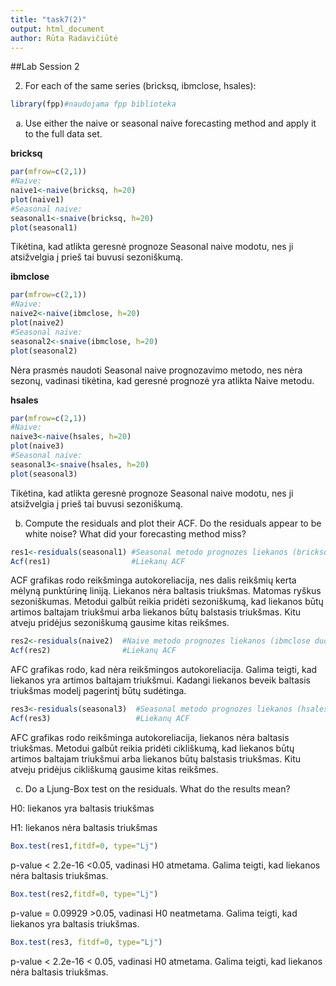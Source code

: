 ```yaml
---
title: "task7(2)"
output: html_document
author: Rūta Radavičiūtė
---
```

##Lab Session 2

2. For each of the same series (bricksq, ibmclose, hsales):

```r
library(fpp)#naudojama fpp biblioteka
```
(a) Use either the naive or seasonal naive forecasting method and
apply it to the full data set.

**bricksq**
```r
par(mfrow=c(2,1))
#Naive:
naive1<-naive(bricksq, h=20)
plot(naive1)
#Seasonal naive:
seasonal1<-snaive(bricksq, h=20)
plot(seasonal1)
```

Tikėtina, kad atlikta geresnė prognoze Seasonal naive modotu, nes ji atsižvelgia į prieš tai buvusi sezoniškumą.

**ibmclose**
```r
par(mfrow=c(2,1))
#Naive:
naive2<-naive(ibmclose, h=20)
plot(naive2)
#Seasonal naive:
seasonal2<-snaive(ibmclose, h=20)
plot(seasonal2)
```

Nėra prasmės naudoti Seasonal naive prognozavimo metodo, nes nėra sezonų, vadinasi tikėtina, kad geresnė prognozė yra atlikta Naive metodu.

**hsales**
```r
par(mfrow=c(2,1))
#Naive:
naive3<-naive(hsales, h=20)
plot(naive3)
#Seasonal naive:
seasonal3<-snaive(hsales, h=20)
plot(seasonal3)
```

Tikėtina, kad atlikta geresnė prognoze Seasonal naive modotu, nes ji atsižvelgia į prieš tai buvusi sezoniškumą.

(b) Compute the residuals and plot their ACF. Do the residuals
appear to be white noise? What did your forecasting method
miss?
```r
res1<-residuals(seasonal1) #Seasonal metodo prognozes liekanos (bricksq duomenu)
Acf(res1)                  #Liekanų ACF
```

ACF grafikas rodo reikšminga autokoreliacija, nes dalis reikšmių kerta mėlyną punktūrinę liniją. Liekanos nėra baltasis triukšmas. Matomas ryškus sezoniškumas.
Metodui galbūt reikia pridėti sezoniškumą, kad liekanos būtų artimos  baltajam triukšmui arba liekanos būtų balstasis triukšmas. Kitu atveju pridėjus sezoniškumą gausime kitas reikšmes.

```r
res2<-residuals(naive2)  #Naive metodo prognozes liekanos (ibmclose duomenu)
Acf(res2)                #Liekanų ACF
```

AFC grafikas rodo, kad  nėra reikšmingos autokoreliacija. Galima teigti, kad liekanos yra artimos baltajam triukšmui. Kadangi liekanos beveik baltasis triukšmas modelį pagerintį būtų sudėtinga.

```r
res3<-residuals(seasonal3)  #Seasonal metodo prognozes liekanos (hsales duomenu)
Acf(res3)                   #Liekanų ACF
```

AFC grafikas rodo reikšminga autokoreliacija, liekanos nėra baltasis triukšmas.
Metodui galbūt reikia pridėti cikliškumą, kad liekanos būtų artimos  baltajam triukšmui arba liekanos būtų balstasis triukšmas. Kitu atveju pridėjus cikliškumą gausime kitas reikšmes.

(c) Do a Ljung-Box test on the residuals. What do the results
mean?

H0: liekanos yra baltasis triukšmas

H1: liekanos nėra baltasis triukšmas

```r
Box.test(res1,fitdf=0, type="Lj")
```
p-value < 2.2e-16 <0.05, vadinasi H0 atmetama. Galima teigti, kad liekanos nėra baltasis triukšmas.
```r
Box.test(res2,fitdf=0, type="Lj")
```
p-value = 0.09929 >0.05, vadinasi H0 neatmetama. Galima teigti, kad liekanos yra baltasis triukšmas.
```r
Box.test(res3, fitdf=0, type="Lj")
```
p-value < 2.2e-16 < 0.05, vadinasi H0 atmetama. Galima teigti, kad liekanos nėra baltasis triukšmas.

